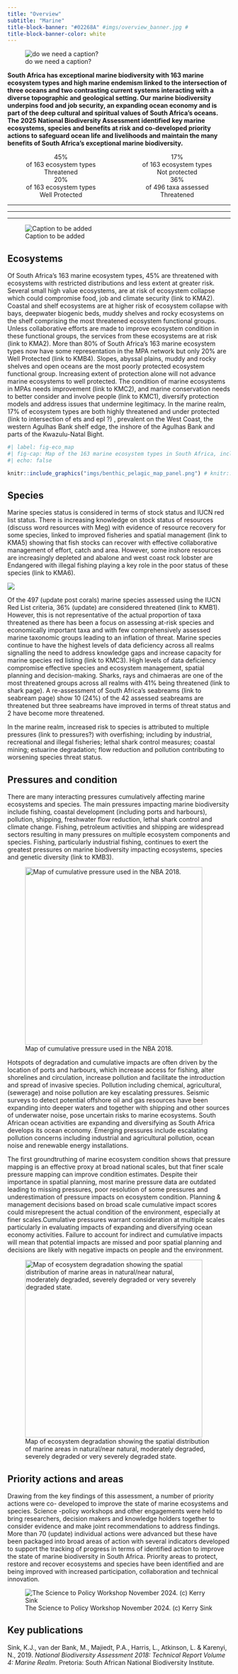 ```yaml
---
title: "Overview"
subtitle: "Marine"
title-block-banner: "#02268A" #imgs/overview_banner.jpg #
title-block-banner-color: white
---
```


::: column-screen
![do we need a caption?](imgs/overview_banner.jpg)
:::

**South Africa has exceptional marine biodiversity with 163 marine ecosystem types and high marine endemism linked to the intersection of three oceans and two contrasting current systems interacting with a diverse topographic and geological setting. Our marine biodiversity underpins food and job security, an expanding ocean economy and is part of the deep cultural and spiritual values of South Africa’s oceans. The 2025 National Biodiversity Assessment identified key marine ecosystems, species and benefits at risk and co-developed priority actions to safeguard ocean life and livelihoods and maintain the many benefits of South Africa’s exceptional marine biodiversity.**

::::: columns
::: {.column width="50%"}
<center>

| [45%]{.inline-style-threatened}
| of 163 ecosystem types
| [Threatened]{.inline-style-indicator}

| [20%]{.inline-style-well-protected}
| of 163 ecosystem types
| [Well Protected]{.inline-style-indicator}

</center>
:::

::: {.column width="50%"}
<center>

| [17%]{.inline-style-not-protected}
| of 163 ecosystem types
| [Not protected]{.inline-style-indicator}

| [36%]{.inline-style-threatened}
| of 496 taxa assessed
| [Threatened]{.inline-style-indicator}

</center>
:::
:::::

------------------------------------------------------------------------

------------------------------------------------------------------------

------------------------------------------------------------------------

<!--# Follow the summary section with a relevant picture. Convert pictures to .png or .webp format, with a maximum 800px width, and 72 DPI for web resolution. Store all images in a folder called imgs. Insert images using visual editor Insert -> Figure/Image. Add a descriptive caption in the caption box. Set image alignment to center -->

![Caption to be added](imgs/Marine_Biodiveristy_Assessment.jpg){fig-align="center"}

## Ecosystems

Of South Africa’s 163 marine ecosystem types, 45% are threatened with ecosystems with restricted distributions and less extent at greater risk. Several small high value ecosystems, are at risk of ecosystem collapse which could compromise food, job and climate security (link to KMA2). Coastal and shelf ecosystems are at higher risk of ecosystem collapse with bays, deepwater biogenic beds, muddy shelves and rocky ecosystems on the shelf comprising the most threatened ecosystem functional groups. Unless collaborative efforts are made to improve ecosystem condition in these functional groups, the services from these ecosystems are at risk (link to KMA2). More than 80% of South Africa's 163 marine ecosystem types now have some representation in the MPA network but only 20% are Well Protected (link to KMB4). Slopes, abyssal plains, muddy and rocky shelves and open oceans are the most poorly protected ecosystem functional group. Increasing extent of protection alone will not advance marine ecosystems to well protected. The condition of marine ecosystems in MPAs needs improvement (link to KMC2), and marine conservation needs to better consider and involve people (link to KMC1), diversify protection models and address issues that undermine legitimacy. In the marine realm, 17% of ecosystem types are both highly threatened and under protected (link to intersection of ets and epl ?) , prevalent on the West Coast, the western Agulhas Bank shelf edge, the inshore of the Agulhas Bank and parts of the Kwazulu-Natal Bight.

```r
#| label: fig-eco_map
#| fig-cap: Map of the 163 marine ecosystem types in South Africa, including (A) 128 combined bentho-pelagic (shelf) and 22 deep-sea benthic (deep-sea) types and (B) 13 deep-sea pelagic types. The insert on A shows the transition between the Natal (warm colours) and Delagoa ecoregions (pink/purple colours). The map can be downloaded from [BGIS](https://bgis.sanbi.org/Projects/Detail/2246) and the key is available on the [Marine Ecosystems](marine_ecosystems.qmd) page.
#| echo: false

knitr::include_graphics("imgs/benthic_pelagic_map_panel.png") # knitr::include_graphics("imgs/sa_benth_pel_eco_map.jpg")

```

## Species

Marine species status is considered in terms of stock status and IUCN red list status. There is increasing knowledge on stock status of resources (discuss word resources with Meg) with evidence of resource recovery for some species, linked to improved fisheries and spatial management (link to KMA5) showing that fish stocks can recover with effective collaborative management of effort, catch and area. However, some inshore resources are increasingly depleted and abalone and west coast rock lobster are Endangered with illegal fishing playing a key role in the poor status of these species (link to KMA6).

![](imgs/spp_plate_overview.jpg)

Of the 497 (update post corals) marine species assessed using the IUCN Red List criteria, 36% (update) are considered threatened (link to KMB1). However, this is not representative of the actual proportion of taxa threatened as there has been a focus on assessing at-risk species and economically important taxa and with few comprehensively assessed marine taxonomic groups leading to an inflation of threat. Marine species continue to have the highest levels of data deficiency across all realms signalling the need to address knowledge gaps and increase capacity for marine species red listing (link to KMC3). High levels of data deficiency compromise effective species and ecosystem management, spatial planning and decision-making. Sharks, rays and chimaeras are one of the most threatened groups across all realms with 41% being threatened (link to shark page). A re-assessment of South Africa’s seabreams (link to seabream page) show 10 (24%) of the 42 assessed seabreams are threatened but three seabreams have improved in terms of threat status and 2 have become more threatened.

In the marine realm, increased risk to species is attributed to multiple pressures (link to pressures?) with overfishing; including by industrial, recreational and illegal fisheries; lethal shark control measures; coastal mining; estuarine degradation; flow reduction and pollution contributing to worsening species threat status.

## Pressures and condition

::::: grid
::: {.g-col-lg-8 .g-col-12}
There are many interacting pressures cumulatively affecting marine ecosystems and species. The main pressures impacting marine biodiversity include fishing, coastal development (including ports and harbours), pollution, shipping, freshwater flow reduction, lethal shark control and climate change. Fishing, petroleum activities and shipping are widespread sectors resulting in many pressures on multiple ecosystem components and species. Fishing, particularly industrial fishing, continues to exert the greatest pressures on marine biodiversity impacting ecosystems, species and genetic diversity (link to KMB3). 
:::

::: {.g-col-lg-4 .g-col-12 .text-center}
![Map of cumulative pressure used in the NBA 2018.](imgs/cum_press_low_res.jpeg){style="width:400;"}
:::
:::::

Hotspots of degradation and cumulative impacts are often driven by the location of ports and harbours, which increase access for fishing, alter shorelines and circulation, increase pollution and facilitate the introduction and spread of invasive species. Pollution including chemical, agricultural, (sewerage) and noise pollution are key escalating pressures. Seismic surveys to detect potential offshore oil and gas resources have been expanding into deeper waters and together with shipping and other sources of underwater noise, pose uncertain risks to marine ecosystems. South African ocean activities are expanding and diversifying as South Africa develops its ocean economy. Emerging pressures include escalating pollution concerns including industrial and agricultural pollution, ocean noise and renewable energy installations.

::::: grid
::: {.g-col-lg-8 .g-col-12}
The first groundtruthing of marine ecosystem condition shows that pressure mapping is an effective proxy at broad national scales, but that finer scale pressure mapping can improve condition estimates. Despite their importance in spatial planning, most marine pressure data are outdated leading to missing pressures, poor resolution of some pressures and underestimation of pressure impacts on ecosystem condition. Planning & management decisions based on broad scale cumulative impact scores could misrepresent the actual condition of the environment, especially at finer scales.Cumulative pressures warrant consideration at multiple scales particularly in evaluating impacts of expanding and diversifying ocean economy activities. Failure to account for indirect and cumulative impacts will mean that potential impacts are missed and poor spatial planning and decisions are likely with negative impacts on people and the environment.
:::

::: {.g-col-lg-4 .g-col-12 .text-center}
![Map of ecosystem degradation showing the spatial distribution of marine areas in natural/near natural, moderately degraded, severely degraded or very severely degraded state.](imgs/marine_condition_map.png){style="width:400;"}
:::
:::::

## Priority actions and areas

Drawing from the key findings of this assessment, a number of priority actions were co- developed to improve the state of marine ecosystems and species. Science -policy workshops and other engagements were held to bring researchers, decision makers and knowledge holders together to consider evidence and make joint recommendations to address findings. More than 70 (update) individual actions were advanced but these have been packaged into broad areas of action with several indicators developed to support the tracking of progress in terms of identified action to improve the state of marine biodiversity in South Africa. Priority areas to protect, restore and recover ecosystems and species have been identified and are being improved with increased participation, collaboration and technical innovation.

![The Science to Policy Workshop November 2024. (c) Kerry Sink](imgs/workshop.jpg){.lightbox}

## Key publications

Sink, K.J., van der Bank, M., Majiedt, P.A., Harris, L., Atkinson, L. & Karenyi, N., 2019. *National Biodiversity Assessment 2018: Technical Report Volume 4: Marine Realm*. Pretoria: South African National Biodiversity Institute.
